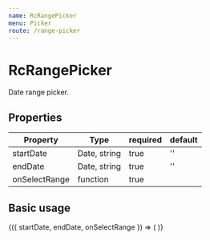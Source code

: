 ```yaml
---
name: RcRangePicker
menu: Picker
route: /range-picker
---
```



# RcRangePicker

Date range picker.

## Properties

| Property      | Type         | required | default |
| ------------- | ------------ | -------- | ------- |
| startDate     | Date, string | true     | ''      |
| endDate       | Date, string | true     | ''      |
| onSelectRange | function     | true     |         |

## Basic usage

<Playground>
  <Wrapper>
    {({ startDate, endDate, onSelectRange }) => (
      <RcRangePicker
        startDate={startDate}
        endDate={endDate}
        onSelectRange={onSelectRange}
      />
    )}
  </Wrapper>
</Playground>
